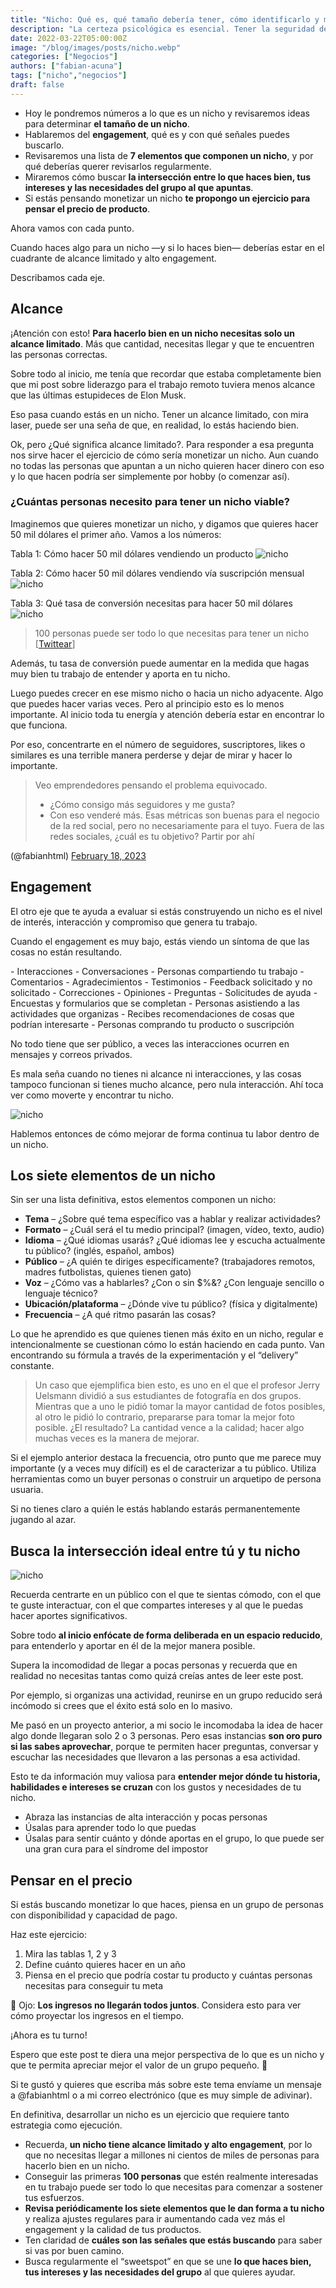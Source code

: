 ```yaml
---
title: "Nicho: Qué es, qué tamaño debería tener, cómo identificarlo y monetizarlo"
description: "La certeza psicológica es esencial. Tener la seguridad de que puedes tomar riesgos y ser vulnerables sin riesgos"
date: 2022-03-22T05:00:00Z
image: "/blog/images/posts/nicho.webp"
categories: ["Negocios"]
authors: ["fabian-acuna"]
tags: ["nicho","negocios"]
draft: false
---
```


- Hoy le pondremos números a lo que es un nicho y revisaremos ideas para determinar **el tamaño de un nicho**.
- Hablaremos del **engagement**, qué es y con qué señales puedes buscarlo.
- Revisaremos una lista de **7 elementos que componen un nicho**, y por qué deberías querer revisarlos regularmente.
- Miraremos cómo buscar **la intersección entre lo que haces bien, tus intereses y las necesidades del grupo al que apuntas**.
- Si estás pensando monetizar un nicho **te propongo un ejercicio para pensar el precio de producto**.

Ahora vamos con cada punto.

Cuando haces algo para un nicho —y si lo haces bien— deberías estar en el cuadrante de alcance limitado y alto engagement.

Describamos cada eje.

## Alcance
¡Atención con esto! **Para hacerlo bien en un nicho necesitas solo un alcance limitado**. Más que cantidad, necesitas llegar y que te encuentren las personas correctas.

Sobre todo al inicio, me tenía que recordar que estaba completamente bien que mi post sobre liderazgo para el trabajo remoto tuviera menos alcance que las últimas estupideces de Elon Musk.

Eso pasa cuando estás en un nicho. Tener un alcance limitado, con mira laser, puede ser una seña de que, en realidad, lo estás haciendo bien.

Ok, pero ¿Qué significa alcance limitado?. Para responder a esa pregunta nos sirve hacer el ejercicio de cómo sería monetizar un nicho. Aun cuando no todas las personas que apuntan a un nicho quieren hacer dinero con eso y lo que hacen podría ser simplemente por hobby (o comenzar así).

### ¿Cuántas personas necesito para tener un nicho viable?

Imaginemos que quieres monetizar un nicho, y digamos que quieres hacer 50 mil dólares el primer año. Vamos a los números:


<Notice type="note"> Tabla 1: Cómo hacer 50 mil dólares vendiendo un producto ![nicho](/blog/images/posts/nicho-2.webp) </Notice>

<Notice type="note"> Tabla 2: Cómo hacer 50 mil dólares vendiendo vía suscripción mensual ![nicho](/blog/images/posts/nicho-3.webp) </Notice>

<Notice type="note"> Tabla 3: Qué tasa de conversión necesitas para hacer 50 mil dólares ![nicho](/blog/images/posts/nicho-4.webp) </Notice>

> 100 personas puede ser todo lo que necesitas para tener un nicho [[Twittear](https://ctt.ac/Ifi37)]

Además, tu tasa de conversión puede aumentar en la medida que hagas muy bien tu trabajo de entender y aporta en tu nicho.

Luego puedes crecer en ese mismo nicho o hacia un nicho adyacente. Algo que puedes hacer varias veces. Pero al principio esto es lo menos importante. Al inicio toda tu energía y atención debería estar en encontrar lo que funciona.

Por eso, concentrarte en el número de seguidores, suscriptores, likes o similares es una terrible manera perderse y dejar de mirar y hacer lo importante.

> Veo emprendedores pensando el problema equivocado. 
> - ¿Cómo consigo más seguidores y me gusta? 
> - Con eso venderé más.
> Esas métricas son buenas para el negocio de la red social, pero no necesariamente para el tuyo.
> Fuera de las redes sociales, ¿cuál es tu objetivo? Partir por ahí

(@fabianhtml) [February 18, 2023](https://twitter.com/fabianhtml/status/1627037041568657408?ref_src=twsrc%5Etfw)

## Engagement
El otro eje que te ayuda a evaluar si estás construyendo un nicho es el nivel de interés, interacción y compromiso que genera tu trabajo.

Cuando el engagement es muy bajo, estás viendo un síntoma de que las cosas no están resultando.

<Accordion client:load title="Un nicho que funciona genera cosas como estas:">
- Interacciones
- Conversaciones
- Personas compartiendo tu trabajo
- Comentarios
- Agradecimientos
- Testimonios
- Feedback solicitado y no solicitado
- Correcciones
- Opiniones
- Preguntas
- Solicitudes de ayuda
- Encuestas y formularios que se completan
- Personas asistiendo a las actividades que organizas
- Recibes recomendaciones de cosas que podrían interesarte
- Personas comprando tu producto o suscripción
</Accordion>

No todo tiene que ser público, a veces las interacciones ocurren en mensajes y correos privados.

Es mala seña cuando no tienes ni alcance ni interacciones, y las cosas tampoco funcionan si tienes mucho alcance, pero nula interacción. Ahí toca ver como moverte y encontrar tu nicho.

![nicho](/blog/images/posts/nicho-5.webp)


Hablemos entonces de cómo mejorar de forma continua tu labor dentro de un nicho.

## Los siete elementos de un nicho
Sin ser una lista definitiva, estos elementos componen un nicho:

- **Tema** – ¿Sobre qué tema específico vas a hablar y realizar actividades?
- **Formato** – ¿Cuál será el tu medio principal? (imagen, vídeo, texto, audio)
- **Idioma** – ¿Qué idiomas usarás? ¿Qué idiomas lee y escucha actualmente tu público? (inglés, español, ambos)
- **Público** – ¿A quién te diriges específicamente? (trabajadores remotos, madres futbolistas, quienes tienen gato)
- **Voz** – ¿Cómo vas a hablarles? ¿Con o sin $%&? ¿Con lenguaje sencillo o lenguaje técnico?
- **Ubicación/plataforma** – ¿Dónde vive tu público? (física y digitalmente)
- **Frecuencia** – ¿A qué ritmo pasarán las cosas?

Lo que he aprendido es que quienes tienen más éxito en un nicho, regular e intencionalmente se cuestionan cómo lo están haciendo en cada punto. Van encontrando su fórmula a través de la experimentación y el “delivery” constante.

> Un caso que ejemplifica bien esto, es uno en el que el profesor Jerry Uelsmann dividió a sus estudiantes de fotografía en dos grupos. Mientras que a uno le pidió tomar la mayor cantidad de fotos posibles, al otro le pidió lo contrario, prepararse para tomar la mejor foto posible. ¿El resultado? La cantidad vence a la calidad; hacer algo muchas veces es la manera de mejorar.

Si el ejemplo anterior destaca la frecuencia, otro punto que me parece muy importante (y a veces muy difícil) es el de caracterizar a tu público. Utiliza herramientas como un buyer personas o construir un arquetipo de persona usuaria.

Si no tienes claro a quién le estás hablando estarás permanentemente jugando al azar.

## Busca la intersección ideal entre tú y tu nicho

![nicho](/blog/images/posts/nicho-6.webp)

Recuerda centrarte en un público con el que te sientas cómodo, con el que te guste interactuar, con el que compartes intereses y al que le puedas hacer aportes significativos.

Sobre todo **al inicio enfócate de forma deliberada en un espacio reducido**, para entenderlo y aportar en él de la mejor manera posible.

Supera la incomodidad de llegar a pocas personas y recuerda que en realidad no necesitas tantas como quizá creías antes de leer este post.

Por ejemplo, si organizas una actividad, reunirse en un grupo reducido será incómodo si crees que el éxito está solo en lo masivo.

Me pasó en un proyecto anterior, a mi socio le incomodaba la idea de hacer algo donde llegaran solo 2 o 3 personas. Pero esas instancias **son oro puro si las sabes aprovechar**, porque te permiten hacer preguntas, conversar y escuchar las necesidades que llevaron a las personas a esa actividad.

Esto te da información muy valiosa para **entender mejor dónde tu historia, habilidades e intereses se cruzan** con los gustos y necesidades de tu nicho.

- Abraza las instancias de alta interacción y pocas personas
- Úsalas para aprender todo lo que puedas
- Úsalas para sentir cuánto y dónde aportas en el grupo, lo que puede ser una gran cura para el síndrome del impostor

## Pensar en el precio
Si estás buscando monetizar lo que haces, piensa en un grupo de personas con disponibilidad y capacidad de pago.

Haz este ejercicio:
1. Mira las tablas 1, 2 y 3
2. Define cuánto quieres hacer en un año
3. Piensa en el precio que podría costar tu producto y cuántas personas necesitas para conseguir tu meta

👀 Ojo: **Los ingresos no llegarán todos juntos**. Considera esto para ver cómo proyectar los ingresos en el tiempo.

¡Ahora es tu turno!

Espero que este post te diera una mejor perspectiva de lo que es un nicho y que te permita apreciar mejor el valor de un grupo pequeño. 🔬

Si te gustó y quieres que escriba más sobre este tema envíame un mensaje a @fabianhtml o a mi correo electrónico (que es muy simple de adivinar).


En definitiva, desarrollar un nicho es un ejercicio que requiere tanto estrategia como ejecución.

- Recuerda, **un nicho tiene alcance limitado y alto engagement**, por lo que no necesitas llegar a millones ni cientos de miles de personas para hacerlo bien en un nicho.
- Conseguir las primeras **100 personas** que estén realmente interesadas en tu trabajo puede ser todo lo que necesitas para comenzar a sostener tus esfuerzos.
- **Revisa periódicamente los siete elementos que le dan forma a tu nicho** y realiza ajustes regulares para ir aumentando cada vez más el engagement y la calidad de tus productos.
- Ten claridad de **cuáles son las señales que estás buscando** para saber si vas por buen camino.
- Busca regularmente el “sweetspot” en que se une **lo que haces bien, tus intereses y las necesidades del grupo** al que quieres ayudar.